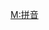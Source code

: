 {{Userbox
  |id={{sans-serif|Pīnyīn}}
  |id-c=#57a2fd
  |id-s=11
  |info=该用户使用'''[[汉语拼音输入法|拼音输入法]]'''對[[中文維基百科]]作出[[:Category:拼音使用者|貢獻]]。
  |info-c=#82ccff
  |border-c=#024ca7
  |usercategory=拼音使用者 
  |nocat={{{nocat|}}}
}}<noinclude>[[Category:软件用户框模板|M:拼音]]
</noinclude>